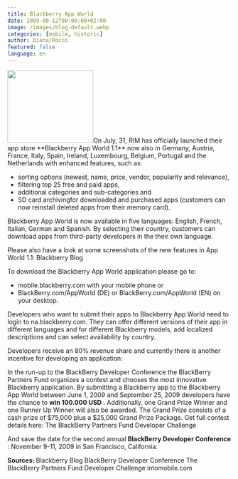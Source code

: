 ```yaml
---
title: Blackberry App World
date: 2009-08-12T00:00:00+02:00
image: /images/blog-default.webp
categories: [mobile, historic]
author: Diana/Rocco
featured: false
language: en
---
```


<div class="entry-content">
<img class="alignright size-full wp-image-836" title="Blackberry App World" src="http://pavingways.com/wp-content/uploads/blackberry_app_world.png" alt="" width="193" height="163" />On July, 31, RIM has officially launched their app store **Blackberry App World 1.1**  now also in Germany, Austria, France, Italy, Spain, Ireland, Luxembourg, Belgium, Portugal and the Netherlands with enhanced features, such as:
<ul>
	<li>sorting options (newest, name, price, vendor, popularity and relevance),</li>
	<li>filtering top 25 free and paid apps,</li>
	<li>additional categories and sub-categories and</li>
	<li>SD card archivingfor downloaded and purchased apps (customers can now reinstall deleted apps from their memory card).</li>
</ul>


Blackberry App World is now available in five languages: English, French, Italian, German and Spanish. By selecting their country, customers can download apps from third-party developers in the their own language.





Please also have a look at some screenshots of the new features in App World 1.1: Blackberry Blog





To download the Blackberry App World application please go to:
<ul>
	<li>mobile.blackberry.com with your mobile phone or</li>
	<li>BlackBerry.com/AppWorld (DE) or BlackBerry.com/AppWorld (EN) on your desktop.</li>
</ul>


Developers who want to submit their apps to Blackberry App World need to login to na.blackberry.com. They can offer different versions of their app in different languages and for different Blackberry models, add localized descriptions and can select availability by country.





Developers receive an 80% revenue share and currently there is another incentive for developing an application:





In the run-up to the BlackBerry Developer Conference the BlackBerry Partners Fund organizes a contest and chooses the most innovative Blackberry application. By submitting a Blackberry app to the Blackberry App World between June 1, 2009 and September 25, 2009 developers have the chance to **win 100.000 USD** . Additionally, one Grand Prize Winner and one Runner Up Winner will also be awarded. The Grand Prize consists of a cash prize of $75,000 plus a $25,000 Grand Prize Package. Get full contest details here: The BlackBerry Partners Fund Developer Challenge





And save the date for the second annual **BlackBerry Developer Conference** : November 9-11, 2009 in San Francisco, California.




**Sources:
<span style="font-weight: normal;">Blackberry Blog
BlackBerry Developer Conference
The BlackBerry Partners Fund Developer Challenge
intomobile.com
</span>** 
</div>

